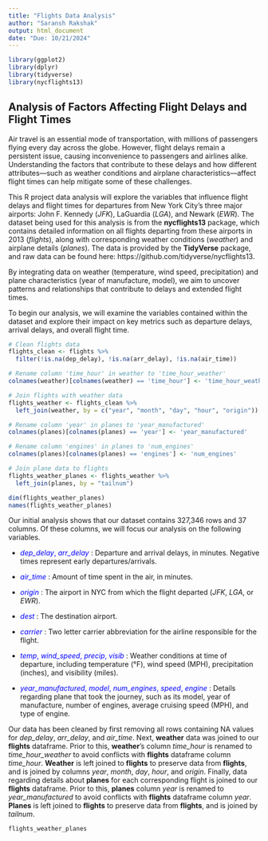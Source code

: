 ```yaml
---
title: "Flights Data Analysis"
author: "Saransh Rakshak"
output: html_document
date: "Due: 10/21/2024"
---
```


```r
library(ggplot2)
library(dplyr)
library(tidyverse)
library(nycflights13)
```


## Analysis of Factors Affecting Flight Delays and Flight Times

Air travel is an essential mode of transportation, with millions of passengers flying every day across the globe. However, flight delays remain a persistent issue, causing inconvenience to passengers and airlines alike. Understanding the factors that contribute to these delays and how different attributes—such as weather conditions and airplane characteristics—affect flight times can help mitigate some of these challenges.

This R project data analysis will explore the variables that influence flight delays and flight times for departures from New York City's three major airports: John F. Kennedy (*JFK*), LaGuardia (*LGA*), and Newark (*EWR*). The dataset being used for this analysis is from the **nycflights13** package, which contains detailed information on all flights departing from these airports in 2013 (*flights*), along with corresponding weather conditions  (*weather*) and airplane details (*planes*). The data is provided by the **TidyVerse** package, and raw data can be found here: https://github.com/tidyverse/nycflights13.

By integrating data on weather (temperature, wind speed, precipitation) and plane characteristics (year of manufacture, model), we aim to uncover patterns and relationships that contribute to delays and extended flight times.

To begin our analysis, we will examine the variables contained within the dataset and explore their impact on key metrics such as departure delays, arrival delays, and overall flight time.

```r
# Clean flights data
flights_clean <- flights %>%
  filter(!is.na(dep_delay), !is.na(arr_delay), !is.na(air_time))

# Rename column 'time_hour' in weather to 'time_hour_weather'
colnames(weather)[colnames(weather) == 'time_hour'] <- 'time_hour_weather'

# Join flights with weather data
flights_weather <- flights_clean %>%
  left_join(weather, by = c("year", "month", "day", "hour", "origin"))

# Rename column 'year' in planes to 'year_manufactured'
colnames(planes)[colnames(planes) == 'year'] <- 'year_manufactured'

# Rename column 'engines' in planes to 'num_engines'
colnames(planes)[colnames(planes) == 'engines'] <- 'num_engines'

# Join plane data to flights
flights_weather_planes <- flights_weather %>%
  left_join(planes, by = "tailnum")

dim(flights_weather_planes)
names(flights_weather_planes)
```

Our initial analysis shows that our dataset contains 327,346 rows and 37 columns. Of these columns, we will focus our analysis on the following variables.

  - <span style="color: blue;">*dep_delay*, *arr_delay*</span> : Departure and arrival delays, in minutes. Negative times represent early departures/arrivals.
  
  - <span style="color: blue;">*air_time*</span> : Amount of time spent in the air, in minutes.
  
  - <span style="color: blue;">*origin*</span> : The airport in NYC from which the flight departed (*JFK*, *LGA*, or *EWR*).
  
  - <span style="color: blue;">*dest*</span> : The destination airport.
  
  - <span style="color: blue;">*carrier*</span> : Two letter carrier abbreviation for the airline responsible for the flight.

  - <span style="color: blue;">*temp*, *wind_speed*, *precip*, *visib*</span> : Weather conditions at time of departure, including temperature (°F), wind speed (MPH), precipitation (inches), and visibility (miles).
  
  - <span style="color: blue;">*year_manufactured*, *model*, *num_engines*, *speed*, *engine*</span> : Details regarding plane that took the journey, such as its model, year of manufacture, number of engines, average cruising speed (MPH), and type of engine.
  


Our data has been cleaned by first removing all rows containing NA values for *dep_delay*, *arr_delay*, and *air_time*. Next, **weather** data was joined to our **flights** dataframe. Prior to this, **weather**'s column *time_hour* is renamed to *time_hour_weather* to avoid conflicts with **flights** dataframe column *time_hour*. **Weather** is left joined to **flights** to preserve data from **flights**, and is joined by columns *year*, *month*, *day*, *hour*, and *origin*. Finally, data regarding details about **planes** for each corresponding flight is joined to our **flights** dataframe. Prior to this, **planes** column *year* is renamed to *year_manufactured* to avoid conflicts with **flights** dataframe column *year*. **Planes** is left joined to **flights** to preserve data from **flights**, and is joined by *tailnum*.



```R
flights_weather_planes
```




